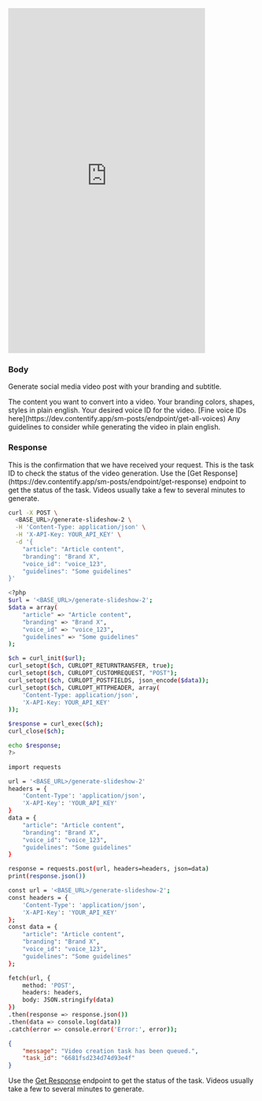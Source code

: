 <iframe 
    width="400" 
    height="700" 
    src="https://www.youtube.com/embed/dcGxbBPR_O8?si=r-Jr9Ne-77A49tl0" 
    title="YouTube video player" 
    frameborder="0" 
    allow="accelerometer; autoplay; clipboard-write; encrypted-media; gyroscope; picture-in-picture; web-share" 
    referrerpolicy="strict-origin-when-cross-origin" 
    allowfullscreen="">
</iframe>

### Body

Generate social media video post with your branding and subtitle.


<ParamField body="article" type="string">
    The content you want to convert into a video.
</ParamField>

<ParamField body="branding" type="string">
    Your branding colors, shapes, styles in plain english.
</ParamField>

<ParamField body="voice_id" type="string">
    Your desired voice ID for the video. [Fine voice IDs here](https://dev.contentify.app/sm-posts/endpoint/get-all-voices)
</ParamField>

<ParamField body="guidelines" type="string">
    Any guidelines to consider while generating the video in plain english.
</ParamField>


### Response

<ResponseField name="message" type="string">
  This is the confirmation that we have received your request.
</ResponseField>

<ResponseField name="task_id" type="string">
  This is the task ID to check the status of the video generation.
  Use the [Get Response](https://dev.contentify.app/sm-posts/endpoint/get-response) endpoint to get the status of the task. Videos usually take a few to several minutes to generate.
</ResponseField>


<RequestExample>

```bash cURL
curl -X POST \
  <BASE_URL>/generate-slideshow-2 \
  -H 'Content-Type: application/json' \
  -H 'X-API-Key: YOUR_API_KEY' \
  -d '{
    "article": "Article content",
    "branding": "Brand X",
    "voice_id": "voice_123",
    "guidelines": "Some guidelines"
}'

```

```bash PHP
<?php
$url = '<BASE_URL>/generate-slideshow-2';
$data = array(
    "article" => "Article content",
    "branding" => "Brand X",
    "voice_id" => "voice_123",
    "guidelines" => "Some guidelines"
);

$ch = curl_init($url);
curl_setopt($ch, CURLOPT_RETURNTRANSFER, true);
curl_setopt($ch, CURLOPT_CUSTOMREQUEST, "POST");
curl_setopt($ch, CURLOPT_POSTFIELDS, json_encode($data));
curl_setopt($ch, CURLOPT_HTTPHEADER, array(
    'Content-Type: application/json',
    'X-API-Key: YOUR_API_KEY'
));

$response = curl_exec($ch);
curl_close($ch);

echo $response;
?>
```

```bash Python
import requests

url = '<BASE_URL>/generate-slideshow-2'
headers = {
    'Content-Type': 'application/json',
    'X-API-Key': 'YOUR_API_KEY'
}
data = {
    "article": "Article content",
    "branding": "Brand X",
    "voice_id": "voice_123",
    "guidelines": "Some guidelines"
}

response = requests.post(url, headers=headers, json=data)
print(response.json())

```

```bash JavaScript
const url = '<BASE_URL>/generate-slideshow-2';
const headers = {
    'Content-Type': 'application/json',
    'X-API-Key': 'YOUR_API_KEY'
};
const data = {
    "article": "Article content",
    "branding": "Brand X",
    "voice_id": "voice_123",
    "guidelines": "Some guidelines"
};

fetch(url, {
    method: 'POST',
    headers: headers,
    body: JSON.stringify(data)
})
.then(response => response.json())
.then(data => console.log(data))
.catch(error => console.error('Error:', error));

```

</RequestExample>

<ResponseExample>

```json Response
{
	"message": "Video creation task has been queued.",
	"task_id": "6681fsd234d74d93e4f"
}
```

Use the [Get Response](#get-response) endpoint to get the status of the task. Videos usually take a few to several minutes to generate.

</ResponseExample>


&nbsp;
#
&nbsp;
#
&nbsp;